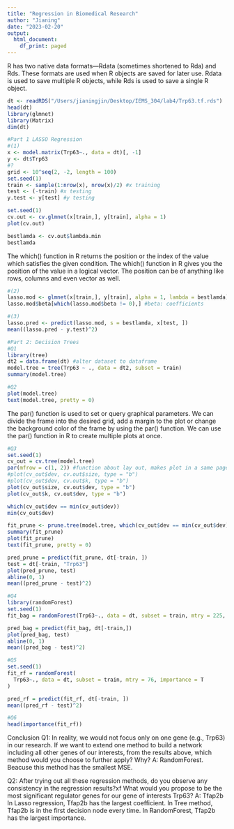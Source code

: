 ```yaml
---
title: "Regression in Biomedical Research"
author: "Jianing"
date: "2023-02-20"
output:
  html_document:
    df_print: paged
---
```

R has two native data formats—Rdata (sometimes shortened to Rda) and Rds. These formats are used when R objects are saved for later use. Rdata is used to save multiple R objects, while Rds is used to save a single R object.
```r
dt <- readRDS("/Users/jianingjin/Desktop/IEMS_304/lab4/Trp63.tf.rds")
head(dt)
library(glmnet)
library(Matrix)
dim(dt)
```

```r
#Part 1 LASSO Regression
#(1)
x <- model.matrix(Trp63~., data = dt)[, -1]
y <- dt$Trp63
#?
grid <- 10^seq(2, -2, length = 100)
set.seed(1)
train <- sample(1:nrow(x), nrow(x)/2) #x training
test <- (-train) #x testing
y.test <- y[test] #y testing
```

```r
set.seed(1)
cv.out <- cv.glmnet(x[train,], y[train], alpha = 1)
plot(cv.out)
```
```r
bestlamda <- cv.out$lambda.min
bestlamda
```
The which() function in R returns the position or the index of the value which satisfies the given condition. The which() function in R gives you the position of the value in a logical vector. The position can be of anything like rows, columns and even vector as well.
```r
#(2)
lasso.mod <- glmnet(x[train,], y[train], alpha = 1, lambda = bestlamda)
lasso.mod$beta[which(lasso.mod$beta != 0),] #beta: coefficients
```
```r
#(3)
lasso.pred <- predict(lasso.mod, s = bestlamda, x[test, ])
mean((lasso.pred - y.test)^2)
```

```r
#Part 2: Decision Trees
#Q1
library(tree)
dt2 = data.frame(dt) #alter dataset to dataframe
model.tree = tree(Trp63 ~ ., data = dt2, subset = train)
summary(model.tree)
```
```r
#Q2
plot(model.tree)
text(model.tree, pretty = 0)
```
The par() function is used to set or query graphical parameters. We can divide the frame into the desired grid, add a margin to the plot or change the background color of the frame by using the par() function. We can use the par() function in R to create multiple plots at once.
```r
#Q3
set.seed(1)
cv_out = cv.tree(model.tree)
par(mfrow = c(1, 2)) #function about lay out, makes plot in a same page
#plot(cv_out$dev, cv.out$size, type = "b")
#plot(cv_out$dev, cv.out$k, type = "b")
plot(cv_out$size, cv.out$dev, type = "b")
plot(cv_out$k, cv.out$dev, type = "b")
```
```r
which(cv_out$dev == min(cv_out$dev))
min(cv_out$dev)
```
```r
fit_prune <- prune.tree(model.tree, which(cv_out$dev == min(cv_out$dev)))
summary(fit_prune)
plot(fit_prune)
text(fit_prune, pretty = 0)
```

```r
pred_prune = predict(fit_prune, dt[-train, ])
test = dt[-train, "Trp63"]
plot(pred_prune, test)
abline(0, 1)
mean((pred_prune - test)^2)
```

```r
#Q4
library(randomForest)
set.seed(1)
fit_bag = randomForest(Trp63~., data = dt, subset = train, mtry = 225, importance = T)
```
```r
pred_bag = predict(fit_bag, dt[-train,])
plot(pred_bag, test)
abline(0, 1)
mean((pred_bag - test)^2)
```

```r
#Q5
set.seed(1)
fit_rf = randomForest(
  Trp63~., data = dt, subset = train, mtry = 76, importance = T
)
```

```r
pred_rf = predict(fit_rf, dt[-train, ])
mean((pred_rf - test)^2)
```

```r
#Q6
head(importance(fit_rf))
```
Conclusion
Q1: In reality, we would not focus only on one gene (e.g., Trp63) in our research. If we want to
extend one method to build a network including all other genes of our interests, from the results
above, which method would you choose to further apply? Why?
A: RandomForest. Beacuse this method has the smallest MSE.


Q2: After trying out all these regression methods, do you observe any consistency in the
regression results?xf What would you propose to be the most significant regulator genes for our gene
of interests Trp63?
A: Tfap2b
In Lasso regression, Tfap2b has the largest coefficient.
In Tree method, Tfap2b is in the first decision node every time.
In RandomForest, Tfap2b has the largest importance.